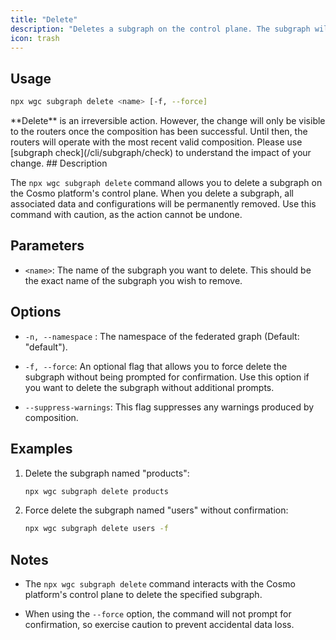 ```yaml
---
title: "Delete"
description: "Deletes a subgraph on the control plane. The subgraph will be deleted from all federated graphs."
icon: trash
---
```


## Usage

```bash
npx wgc subgraph delete <name> [-f, --force]
```

<Note>
**Delete** is an irreversible action. However, the change will only be visible to the routers once the composition has been successful. Until then, the routers will operate with the most recent valid composition. Please use [subgraph check](/cli/subgraph/check) to understand the impact of your change.
</Note>
## Description

The `npx wgc subgraph delete` command allows you to delete a subgraph on the Cosmo platform's control plane. When you delete a subgraph, all associated data and configurations will be permanently removed. Use this command with caution, as the action cannot be undone.

## Parameters

* `<name>`: The name of the subgraph you want to delete. This should be the exact name of the subgraph you wish to remove.

## Options

* `-n, --namespace` : The namespace of the federated graph (Default: "default").

* `-f, --force`: An optional flag that allows you to force delete the subgraph without being prompted for confirmation. Use this option if you want to delete the subgraph without additional prompts.

* `--suppress-warnings`: This flag suppresses any warnings produced by composition.

## Examples

1. Delete the subgraph named "products":

   ```bash
   npx wgc subgraph delete products
   ```

2. Force delete the subgraph named "users" without confirmation:

   ```bash
   npx wgc subgraph delete users -f
   ```

## Notes

* The `npx wgc subgraph delete` command interacts with the Cosmo platform's control plane to delete the specified subgraph.

* When using the `--force` option, the command will not prompt for confirmation, so exercise caution to prevent accidental data loss.

